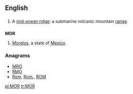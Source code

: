 {{also|mor|mòr|mór|mör}}
==English==

==={{acronym-old}}===
{{en-noun}}

# A [[w:Mid-ocean ridge|mid-ocean ridge]]: a submarine volcanic mountain [[range]].

==={{abbreviation}}===
'''MOR'''
# [[Morelos]], a state of [[Mexico]].

===Anagrams===
* [[MRO#English|MRO]]
* [[RMO#English|RMO]]
* [[Rom#English|Rom]], [[Rom.#English|Rom.]], [[ROM#English|ROM]]

[[pl:MOR]]
[[tr:MOR]]